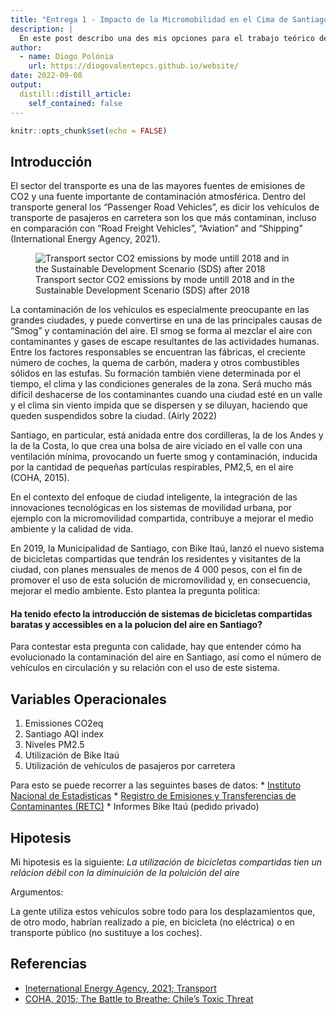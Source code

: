 ```yaml
---
title: "Entrega 1 - Impacto de la Micromobilidad en el Cima de Santiago (Tema 1)"
description: |
  En este post describo una des mis opciones para el trabajo teórico del proyecto de Medícion y Analsisis de Datos Políticos. Esta descripción incluye un análisis del tema de interes y las variables disponibles como base de mi investigación el curso.
author:
  - name: Diogo Polónia
    url: https://diogovalentepcs.github.io/website/
date: 2022-09-08
output:
  distill::distill_article:
    self_contained: false
---
```


```r
knitr::opts_chunk$set(echo = FALSE)
```


## Introducción
El sector del transporte es una de las mayores fuentes de emisiones de CO2 y una fuente importante de contaminación atmosférica. Dentro del transporte general los "Passenger Road Vehicles", es dicir los vehículos de transporte de pasajeros en carretera son los que más contaminan, incluso en comparación con "Road Freight Vehicles", "Aviation" and "Shipping" (International Energy Agency, 2021).

![Transport sector CO2 emissions by mode untill 2018 and in the Sustainable Development Scenario (SDS) after 2018](transport_emissions.png)

La contaminación de los vehículos es especialmente preocupante en las grandes ciudades, y puede convertirse en una de las principales causas de "Smog" y contaminación del aire.
El smog se forma al mezclar el aire con contaminantes y gases de escape resultantes de las actividades humanas. Entre los factores responsables se encuentran las fábricas, el creciente número de coches, la quema de carbón, madera y otros combustibles sólidos en las estufas. Su formación también viene determinada por el tiempo, el clima y las condiciones generales de la zona. Será mucho más difícil deshacerse de los contaminantes cuando una ciudad esté en un valle y el clima sin viento impida que se dispersen y se diluyan, haciendo que queden suspendidos sobre la ciudad. (Airly 2022)

Santiago, en particular, está anidada entre dos cordilleras, la de los Andes y la de la Costa, lo que crea una bolsa de aire viciado en el valle con una ventilación mínima, provocando un fuerte smog y contaminación, inducida por la cantidad de pequeñas partículas respirables, PM2,5, en el aire (COHA, 2015).

En el contexto del enfoque de ciudad inteligente, la integración de las innovaciones tecnológicas en los sistemas de movilidad urbana, por ejemplo con la micromovilidad compartida, contribuye a mejorar el medio ambiente y la calidad de vida.

En 2019, la Municipalidad de Santiago, con Bike Itaú, lanzó el nuevo sistema de bicicletas compartidas que tendrán los residentes y visitantes de la ciudad, con planes mensuales de menos de 4 000 pesos, con el fin de promover el uso de esta solución de micromovilidad y, en consecuencia, mejorar el medio ambiente. Esto plantea la pregunta politica: 

#### Ha tenido efecto la introducción de sistemas de bicicletas compartidas baratas y accessibles en a la polucion del aire en Santiago?

Para contestar esta pregunta con calidade, hay que entender cómo ha evolucionado la contaminación del aire en Santiago, así como el número de vehículos en circulación y su relación con el uso de este sistema.

## Variables Operacionales
1. Emissiones CO2eq
2. Santiago AQI index
3. Niveles PM2.5 
4. Utilización de Bike Itaú
5. Utilización de vehículos de pasajeros por carretera

Para esto se puede recorrer a las seguintes bases de datos:
* [Instituto Nacional de Estadisticas](https://stat.ine.cl/Index.aspx?DataSetCode=E10000001)
* [Registro de Emisiones y Transferencias de Contaminantes (RETC)](https://datosretc.mma.gob.cl/organization/6cfad7e3-235c-47ef-8686-05dbf3ef6a0d?groups=emisiones-al-aire)
* Informes Bike Itaú (pedido privado)


## Hipotesis
Mi hipotesis es la siguiente: *La utilización de bicicletas compartidas tien un relácion débil con la diminuición de la poluición del aire*

Argumentos:

La gente utiliza estos vehículos sobre todo para los desplazamientos que, de otro modo, habrían realizado a pie, en bicicleta (no eléctrica) o en transporte público (no sustituye a los coches).


## Referencias

* [Ineternational Energy Agency, 2021; Transport](https://www.coha.org/the-battle-to-breathe-chiles-toxic-threat/#_edn7)
* [COHA, 2015; The Battle to Breathe: Chile’s Toxic Threat](https://www.iea.org/topics/transport)



